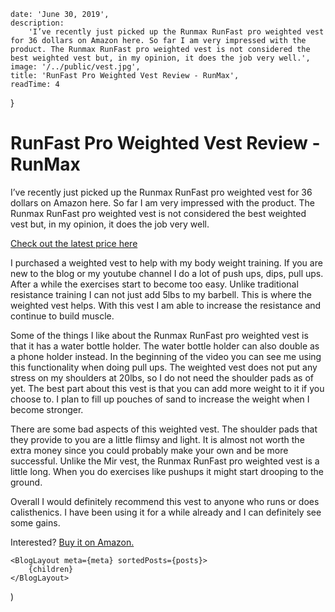 
    date: 'June 30, 2019',
    description:
        'I’ve recently just picked up the Runmax RunFast pro weighted vest for 36 dollars on Amazon here. So far I am very impressed with the product. The Runmax RunFast pro weighted vest is not considered the best weighted vest but, in my opinion, it does the job very well.',
    image: '/../public/vest.jpg',
    title: 'RunFast Pro Weighted Vest Review - RunMax',
    readTime: 4
}

# RunFast Pro Weighted Vest Review - RunMax

I’ve recently just picked up the Runmax RunFast pro weighted vest for 36 dollars on Amazon here. So far I am very impressed with the product. The Runmax RunFast pro weighted vest is not considered the best weighted vest but, in my opinion, it does the job very well.

[Check out the latest price here](https://amzn.to/2xjBy3F)

I purchased a weighted vest to help with my body weight training. If you are new to the blog or my youtube channel I do a lot of push ups, dips, pull ups. After a while the exercises start to become too easy. Unlike traditional resistance training I can not just add 5lbs to my barbell. This is where the weighted vest helps. With this vest I am able to increase the resistance and continue to build muscle.

Some of the things I like about the Runmax RunFast pro weighted vest is that it has a water bottle holder. The water bottle holder can also double as a phone holder instead. In the beginning of the video you can see me using this functionality when doing pull ups. The weighted vest does not put any stress on my shoulders at 20lbs, so I do not need the shoulder pads as of yet. The best part about this vest is that you can add more weight to it if you choose to. I plan to fill up pouches of sand to increase the weight when I become stronger.

There are some bad aspects of this weighted vest. The shoulder pads that they provide to you are a little flimsy and light. It is almost not worth the extra money since you could probably make your own and be more successful. Unlike the Mir vest, the Runmax RunFast pro weighted vest is a little long. When you do exercises like pushups it might start drooping to the ground.

Overall I would definitely recommend this vest to anyone who runs or does calisthenics. I have been using it for a while already and I can definitely see some gains.

Interested? [Buy it on Amazon.](https://amzn.to/2xjBy3F)

    <BlogLayout meta={meta} sortedPosts={posts}>
        {children}
    </BlogLayout>
)
